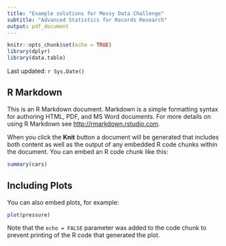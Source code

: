 ```yaml
---
title: "Example solutions for Messy Data Challenge"
subtitle: "Advanced Statistics for Records Research"
output: pdf_document
---
```


```r
knitr::opts_chunk$set(echo = TRUE)
library(dplyr)
library(data.table)
```

Last updated: `r Sys.Date()`

## R Markdown

This is an R Markdown document. Markdown is a simple formatting syntax for authoring HTML, PDF, and MS Word documents. For more details on using R Markdown see <http://rmarkdown.rstudio.com>.

When you click the **Knit** button a document will be generated that includes both content as well as the output of any embedded R code chunks within the document. You can embed an R code chunk like this:

```r
summary(cars)
```

## Including Plots

You can also embed plots, for example:

```r
plot(pressure)
```

Note that the `echo = FALSE` parameter was added to the code chunk to prevent printing of the R code that generated the plot.
